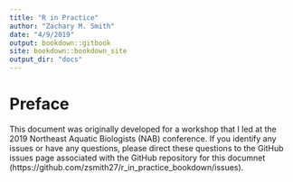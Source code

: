 ```yaml
---
title: "R in Practice"
author: "Zachary M. Smith"
date: "4/9/2019"
output: bookdown::gitbook
site: bookdown::bookdown_site
output_dir: "docs"
---
```


# Preface

This document was originally developed for a workshop that I led at the 2019 Northeast Aquatic Biologists (NAB) conference. If you identify any issues or have any questions, please direct these questions to the GitHub issues page associated with the GitHub repository for this documnet (https://github.com/zsmith27/r_in_practice_bookdown/issues).